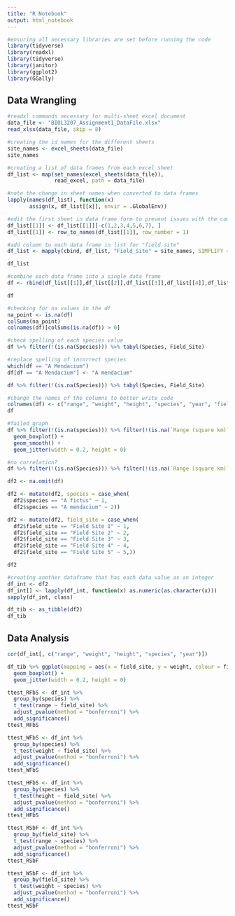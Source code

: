 ```yaml
---
title: "R Notebook"
output: html_notebook
---
```


```r
#ensuring all necessary libraries are set before running the code
library(tidyverse)
library(readxl)
library(tidyverse)
library(janitor)
library(ggplot2)
library(GGally)
```
## Data Wrangling

```r
#readxl commands necessary for multi-sheet excel document
data_file <- "BIOL3207_Assignment1_DataFile.xlsx"
read_xlsx(data_file, skip = 8)
```

```r
#creating the id names for the different sheets
site_names <- excel_sheets(data_file)
site_names
```

```r
#creating a list of data frames from each excel sheet
df_list <- map(set_names(excel_sheets(data_file)),
               read_excel, path = data_file)

#note the change in sheet names when converted to data frames
lapply(names(df_list), function(x)
       assign(x, df_list[[x]], envir = .GlobalEnv))
```

```r
#edit the first sheet in data frame form to prevent issues with the comments within the excel document
df_list[[1]] <- df_list[[1]][-c(1,2,3,4,5,6,7), ]
df_list[[1]] <- row_to_names(df_list[[1]], row_number = 1)

#add column to each data frame in list for "field site"
df_list <- mapply(cbind, df_list, "Field_Site" = site_names, SIMPLIFY = F)

df_list
```

```r
#combine each data frame into a single data frame
df <- rbind(df_list[[1]],df_list[[2]],df_list[[3]],df_list[[4]],df_list[[5]])

df
```

```r
#checking for na values in the df
na_point <- is.na(df)
colSums(na_point)
colnames(df)[colSums(is.na(df)) > 0]
```

```r
#check spelling of each species value
df %>% filter(!(is.na(Species))) %>% tabyl(Species, Field_Site)
```

```r
#replace spelling of incorrect species
which(df == "A Mendacium")
df[df == "A Mendacium"] <- "A mendacium"
```

```r
df %>% filter(!(is.na(Species))) %>% tabyl(Species, Field_Site)
```

```r
#change the names of the columns to better write code
colnames(df) <- c("range", "weight", "height", "species", "year", "field_site")
df
```

```r
#failed graph
df %>% filter(!(is.na(species))) %>% filter(!(is.na(`Range (square km)`))) %>% ggplot(mapping = aes(x = Field_Site, y = `Range (square km)`, colour = Field_Site)) +
  geom_boxplot() +
  geom_smooth() +
  geom_jitter(width = 0.2, height = 0)
```

```r
#no correlation?
df %>% filter(!(is.na(Species))) %>% filter(!(is.na(`Range (square km)`))) %>% ggplot(mapping = aes(x = `Weight (kg)`, y = `Range (square km)`, colour = Field_Site)) + geom_point() + geom_smooth()
```

```r
df2 <- na.omit(df)

df2 <- mutate(df2, species = case_when(
  df2$species == "A fictus" ~ 1,
  df2$species == "A mendacium" ~ 2))

df2 <- mutate(df2, field_site = case_when(
  df2$field_site == "Field Site 1" ~ 1,
  df2$field_site == "Field Site 2" ~ 2,
  df2$field_site == "Field Site 3" ~ 3,
  df2$field_site == "Field Site 4" ~ 4,
  df2$field_site == "Field Site 5" ~ 5,))

df2
```

```r
#creating another dataframe that has each data value as an integer
df_int <- df2
df_int[] <- lapply(df_int, function(x) as.numeric(as.character(x)))
sapply(df_int, class)
```

```r
df_tib <- as_tibble(df2)
df_tib
```

## Data Analysis

```r
cor(df_int[, c("range", "weight", "height", "species", "year")])
```

```r
df_tib %>% ggplot(mapping = aes(x = field_site, y = weight, colour = field_site)) +
  geom_boxplot() +
  geom_jitter(width = 0.2, height = 0)
```

```r
ttest_RFbS <- df_int %>%
  group_by(species) %>%
  t_test(range ~ field_site) %>%
  adjust_pvalue(method = "bonferroni") %>%
  add_significance()
ttest_RFbS

ttest_WFbS <- df_int %>%
  group_by(species) %>%
  t_test(weight ~ field_site) %>%
  adjust_pvalue(method = "bonferroni") %>%
  add_significance()
ttest_WFbS

ttest_HFbS <- df_int %>%
  group_by(species) %>%
  t_test(height ~ field_site) %>%
  adjust_pvalue(method = "bonferroni") %>%
  add_significance()
ttest_HFbS
```

```r
ttest_RSbF <- df_int %>%
  group_by(field_site) %>%
  t_test(range ~ species) %>%
  adjust_pvalue(method = "bonferroni") %>%
  add_significance()
ttest_RSbF

ttest_WSbF <- df_int %>%
  group_by(field_site) %>%
  t_test(weight ~ species) %>%
  adjust_pvalue(method = "bonferroni") %>%
  add_significance()
ttest_WSbF
```





























